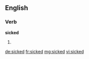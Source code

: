 ==English==

===Verb===
'''sicked'''

# {{en-past of|sick}}

[[de:sicked]]
[[fr:sicked]]
[[mg:sicked]]
[[vi:sicked]]